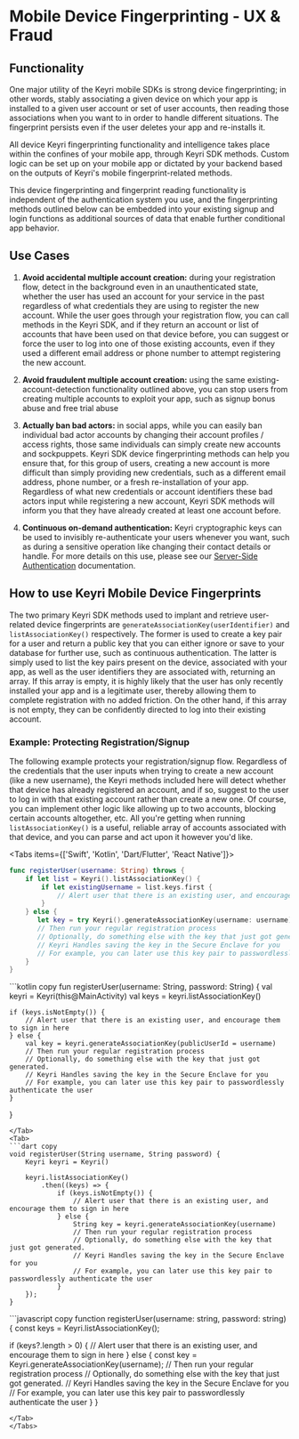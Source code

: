 
# Mobile Device Fingerprinting - UX & Fraud

## Functionality

One major utility of the Keyri mobile SDKs is strong device fingerprinting; in other words, stably associating a given device on which your app is installed to a given user account or set of user accounts, then reading those associations when you want to in order to handle different situations. The fingerprint persists even if the user deletes your app and re-installs it.

All device Keyri fingerprinting functionality and intelligence takes place within the confines of your mobile app, through Keyri SDK methods. Custom logic can be set up on your mobile app or dictated by your backend based on the outputs of Keyri's mobile fingerprint-related methods.

This device fingerprinting and fingerprint reading functionality is independent of the authentication system you use, and the fingerprinting methods outlined below can be embedded into your existing signup and login functions as additional sources of data that enable further conditional app behavior.

## Use Cases

1.  **Avoid accidental multiple account creation:** during your registration flow, detect in the background even in an unauthenticated state, whether the user has used an account for your service in the past regardless of what credentials they are using to register the new account. While the user goes through your registration flow, you can call methods in the Keyri SDK, and if they return an account or list of accounts that have been used on that device before, you can suggest or force the user to log into one of those existing accounts, even if they used a different email address or phone number to attempt registering the new account.

2.  **Avoid fraudulent multiple account creation:** using the same existing-account-detection functionality outlined above, you can stop users from creating multiple accounts to exploit your app, such as signup bonus abuse and free trial abuse

3.  **Actually ban bad actors:** in social apps, while you can easily ban individual bad actor accounts by changing their account profiles / access rights, those same individuals can simply create new accounts and sockpuppets. Keyri SDK device fingerprinting methods can help you ensure that, for this group of users, creating a new account is more difficult than simply providing new credentials, such as a different email address, phone number, or a fresh re-installation of your app. Regardless of what new credentials or account identifiers these bad actors input while registering a new account, Keyri SDK methods will inform you that they have already created at least one account before.

4.  **Continuous on-demand authentication:** Keyri cryptographic keys can be used to invisibly re-authenticate your users whenever you want, such as during a sensitive operation like changing their contact details or handle. For more details on this use, please see our [Server-Side Authentication](docId:OrYINPi6o-XhmgAalRl91) documentation.

## How to use Keyri Mobile Device Fingerprints

The two primary Keyri SDK methods used to implant and retrieve user-related device fingerprints are `generateAssociationKey(userIdentifier)` and `listAssociationKey()` respectively. The former is used to create a key pair for a user and return a public key that you can either ignore or save to your database for further use, such as continuous authentication. The latter is simply used to list the key pairs present on the device, associated with your app, as well as the user identifiers they are associated with, returning an array. If this array is empty, it is highly likely that the user has only recently installed your app and is a legitimate user, thereby allowing them to complete registration with no added friction. On the other hand, if this array is not empty, they can be confidently directed to log into their existing account.

### Example: Protecting Registration/Signup

The following example protects your registration/signup flow. Regardless of the credentials that the user inputs when trying to create a new account (like a new username), the Keyri methods included here will detect whether that device has already registered an account, and if so, suggest to the user to log in with that existing account rather than create a new one. Of course, you can implement other logic like allowing up to two accounts, blocking certain accounts altogether, etc. All you're getting when running `listAssociationKey()` is a useful, reliable array of accounts associated with that device, and you can parse and act upon it however you'd like.

<Tabs items={['Swift', 'Kotlin', 'Dart/Flutter', 'React Native']}>
<Tab>
```swift copy
func registerUser(username: String) throws {
    if let list = Keyri().listAssociationKey() {
        if let existingUsername = list.keys.first {
            // Alert user that there is an existing user, and encourage them to sign in here
        }
    } else {
       let key = try Keyri().generateAssociationKey(username: username)
       // Then run your regular registration process
       // Optionally, do something else with the key that just got generated.
       // Keyri Handles saving the key in the Secure Enclave for you
       // For example, you can later use this key pair to passwordlessly authenticate the user
    }
}
````
</Tab>
<Tab>
```kotlin copy
fun registerUser(username: String, password: String) {
    val keyri = Keyri(this@MainActivity)
    val keys = keyri.listAssociationKey()

    if (keys.isNotEmpty()) {
        // Alert user that there is an existing user, and encourage them to sign in here
    } else {
        val key = keyri.generateAssociationKey(publicUserId = username)
        // Then run your regular registration process
        // Optionally, do something else with the key that just got generated.
        // Keyri Handles saving the key in the Secure Enclave for you
        // For example, you can later use this key pair to passwordlessly authenticate the user
    }

}

````
</Tab>
<Tab>
```dart copy
void registerUser(String username, String password) {
    Keyri keyri = Keyri()

    keyri.listAssociationKey()
        .then((keys) => {
            if (keys.isNotEmpty()) {
                // Alert user that there is an existing user, and encourage them to sign in here
            } else {
                String key = keyri.generateAssociationKey(username)
                // Then run your regular registration process
                // Optionally, do something else with the key that just got generated.
                // Keyri Handles saving the key in the Secure Enclave for you
                // For example, you can later use this key pair to passwordlessly authenticate the user
            }
    });
}
````

</Tab>
<Tab>
```javascript copy
function registerUser(username: string, password: string) {
  const keys = Keyri.listAssociationKey();

if (keys?.length > 0) {
// Alert user that there is an existing user, and encourage them to sign in here
} else {
const key = Keyri.generateAssociationKey(username);
// Then run your regular registration process
// Optionally, do something else with the key that just got generated.
// Keyri Handles saving the key in the Secure Enclave for you
// For example, you can later use this key pair to passwordlessly authenticate the user
}
}

```
</Tab>
</Tabs>
```
